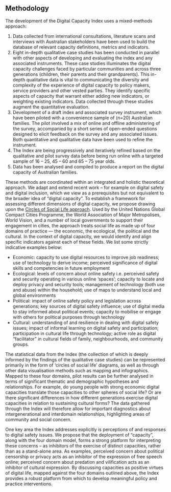 
## Methodology

The development of the Digital Capacity Index uses a mixed-methods approach:

1.  Data collected from international consultations, literature scans and interviews with Australian stakeholders have been used to build the database of relevant capacity definitions, metrics and indicators.
2.  Eight in-depth qualitative case studies has been conducted in parallel with other aspects of developing and evaluating the index and any associated instruments. These case studies illuminates the digital capacity challenges faced by particular communities and across three generations (children, their parents and their grandparents). This in-depth qualitative data is vital to communicating the diversity and complexity of the experience of digital capacity to policy makers, service providers and other vested parties. They identify specific aspects of capacity that warrant either adding new indicators, or weighting existing indicators. Data collected through these studies augment the quantitative evaluation.
3.  Development of a draft index and associated survey instrument, which have been  piloted with a convenience sample of (n=20) Australian families. The pilot involved a mix of online and offline administering of the survey, accompanied by a short series of open-ended questions designed to elicit feedback on the survey and any associated issues. Both quantitative and qualitative data have been used to refine the instrument.
4.  The Index are being progressively and iteratively refined based on the qualitative and pilot survey data before being run online with a targeted sample of 16 – 25, 45 – 60 and 65 – 75 year olds.
5.  Data has been analysed and compiled to produce a report on the digital capacity of Australian families.

These methods are coordinated within an integrated and holistic theoretical approach. We adapt and extend recent work – for example on digital safety and digital inclusion, which we view as a prerequisites but not equivalent to the broader idea of “digital capacity”. To establish a framework for assessing different dimensions of digital capacity, we propose drawing upon the [Circles of Social Life approach](http://www.circlesofsustainability.org/). Used by the United Nations Global Compact Cities Programme, the World Association of Major Metropolises, World Vision, and a number of local governments to support their engagement in cities, the approach treats social life as made up of four domains of practice — the economic, the ecological, the political and the cultural. In the context of digital capacity, we would identify and align specific indicators against each of these fields. We list some strictly indicative examples below:

* Economic:   capacity to use digital resources to improve job readiness; use of technology to derive income; perceived significance of digital skills and competencies in future employment
* Ecological:     levels of concern about online safety i.e. perceived safety and security operating in various online ‘spaces’; capacity to locate and deploy privacy and security tools; management of technology (both use and abuse) within the household; use of maps to understand local and global environments
* Political:  impact of online safety policy and legislation across generations; key sources of digital safety influence; use of digital media to stay informed about political events; capacity to mobilise or engage with others for political purposes through technology
* Cultural:   understanding of and resilience in dealing with digital safety issues; impact of informal learning on digital safety and participation; participation in cultural life through technology; active role as digital “facilitator” in cultural fields of family, neighbourhoods, and community groups.

The statistical data from the Index (the collection of which is deeply informed by the findings of the qualitative case studies) can be represented primarily in the form of ‘circles of social life’ diagrams, as well as through other data visualisation methods such as mapping and infographics. Mapped to these four domains, pilot results can be further analysed in terms of significant thematic and demographic hypotheses and relationships. For example, do young people with strong economic digital capacities translate those capacities to other spheres of social life? Or are there significant differences in how different generations exercise digital capacities in relation to sustaining cultural forms? The data gathered through the Index will therefore allow for important diagnostics about intergenerational and interdomain relationships, highlighting areas of community and social concern.

One key area the Index addresses explicitly is perceptions of and responses to digital safety issues. We propose that the deployment of “capacity”, along with the four domain model, forms a strong platform for interpreting these concerns – as inhibitors of the exercise of distinct capacities, rather than as a stand-alone area. As examples, perceived concern about political censorship or privacy acts as an inhibitor of the expression of free speech online; perceived concern about predation and vilification acts as an inhibitor of cultural expression. By discussing capacities as positive virtues of digital life, mapped against the four domains outlined above, the Index provides a robust platform from which to develop meaningful policy and practice interventions.
